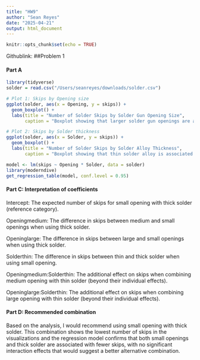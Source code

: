 ```yaml
---
title: "HW9"
author: "Sean Reyes"
date: "2025-04-21"
output: html_document
---
```


```r
knitr::opts_chunk$set(echo = TRUE)
```

Githublink: 
##Problem 1

#### Part A
```r
library(tidyverse)
solder = read.csv("/Users/seanreyes/downloads/solder.csv")

# Plot 1: Skips by Opening size
ggplot(solder, aes(x = Opening, y = skips)) +
  geom_boxplot() +
  labs(title = "Number of Solder Skips by Solder Gun Opening Size",
       caption = "Boxplot showing that larger solder gun openings are associated with more skips (flaws). The median number of skips increases from small to medium to large openings.")

# Plot 2: Skips by Solder thickness
ggplot(solder, aes(x = Solder, y = skips)) +
  geom_boxplot() +
  labs(title = "Number of Solder Skips by Solder Alloy Thickness",
       caption = "Boxplot showing that thin solder alloy is associated with more skips (flaws) compared to thick solder alloy.")
```

```r
model <- lm(skips ~ Opening * Solder, data = solder)
library(moderndive)
get_regression_table(model, conf.level = 0.95)
```

#### Part C: Interpretation of coefficients
Intercept: The expected number of skips for small opening with thick solder (reference category).

Openingmedium: The difference in skips between medium and small openings when using thick solder.

Openinglarge: The difference in skips between large and small openings when using thick solder.

Solderthin: The difference in skips between thin and thick solder when using small opening.

Openingmedium:Solderthin: The additional effect on skips when combining medium opening with thin solder (beyond their individual effects).

Openinglarge:Solderthin: The additional effect on skips when combining large opening with thin solder (beyond their individual effects).

#### Part D: Recommended combination
Based on the analysis, I would recommend using small opening with thick solder. This combination shows the lowest number of skips in the visualizations and the regression model confirms that both small openings and thick solder are associated with fewer skips, with no significant interaction effects that would suggest a better alternative combination.



